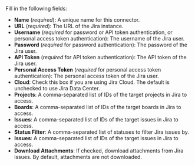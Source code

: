 Fill in the following fields:

- **Name** (_required_): A unique name for this connector.
- **URL** (_required_): The URL of the Jira instance.
- **Username** (_required_ for password or API token authentication, or personal access token authentication): The username of the Jira user.
- **Password** (_required_ for password authentication): The password of the Jira user.
- **API Token** (_required_ for API token authentication): The API token of the Jira user.
- **Personal Access Token** (_required_ for personal access token authentication): The personal access token of the Jira user.
- **Cloud**: Check this box if you are using Jira Cloud. The default is unchecked to use Jira Data Center.
- **Projects**: A comma-separated list of IDs of the target projects in Jira to access.
- **Boards**: A comma-separated list of IDs of the target boards in Jira to access.
- **Issues**: A comma-separated list of IDs of the target issues in Jira to access.
- **Status Filter**: A comma-separated list of statuses to filter Jira issues by.
- **Issues**: A comma-separated list of IDs of the target issues in Jira to access.
- **Download Attachments**: If checked, download attachments from Jira issues. By default, attachments are not downloaded.